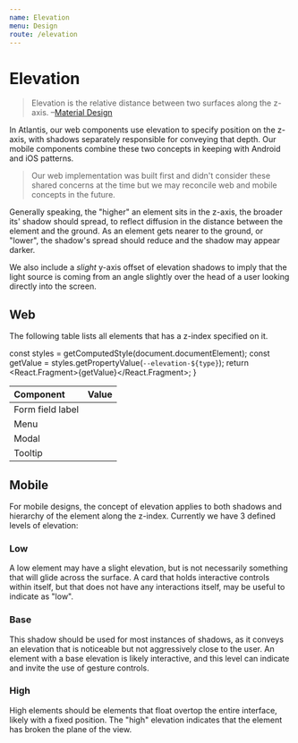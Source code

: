 ```yaml
---
name: Elevation
menu: Design
route: /elevation
---
```


# Elevation

> Elevation is the relative distance between two surfaces along the z-axis.
> –[Material Design](https://material.io/design/environment/elevation.html)

In Atlantis, our web components use elevation to specify position on the z-axis,
with shadows separately responsible for conveying that depth. Our mobile
components combine these two concepts in keeping with Android and iOS patterns.

> Our web implementation was built first and didn't consider these shared
> concerns at the time but we may reconcile web and mobile concepts in the
> future.

Generally speaking, the "higher" an element sits in the z-axis, the broader its'
shadow should spread, to reflect diffusion in the distance between the element
and the ground. As an element gets nearer to the ground, or "lower", the
shadow's spread should reduce and the shadow may appear darker.

We also include a _slight_ y-axis offset of elevation shadows to imply that the
light source is coming from an angle slightly over the head of a user looking
directly into the screen.

## Web

The following table lists all elements that has a z-index specified on it.

  const styles = getComputedStyle(document.documentElement);
  const getValue = styles.getPropertyValue(`--elevation-${type}`);
  return <React.Fragment>{getValue}</React.Fragment>;
}

| Component        | Value                  |
| :--------------- | :--------------------- |
| Form field label | <Value of="base" />    |
| Menu             | <Value of="menu" />    |
| Modal            | <Value of="modal" />   |
| Tooltip          | <Value of="tooltip" /> |

## Mobile

For mobile designs, the concept of elevation applies to both shadows and
hierarchy of the element along the z-index. Currently we have 3 defined levels
of elevation:

### Low

A low element may have a slight elevation, but is not necessarily something that
will glide across the surface. A card that holds interactive controls within
itself, but that does not have any interactions itself, may be useful to
indicate as "low".

### Base

This shadow should be used for most instances of shadows, as it conveys an
elevation that is noticeable but not aggressively close to the user. An element
with a base elevation is likely interactive, and this level can indicate and
invite the use of gesture controls.

### High

High elements should be elements that float overtop the entire interface, likely
with a fixed position. The "high" elevation indicates that the element has
broken the plane of the view.
